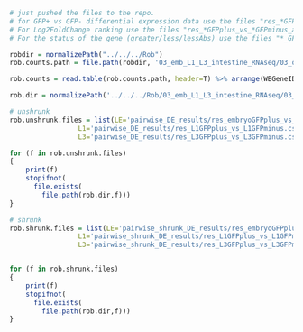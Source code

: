 ```r
# just pushed the files to the repo. 
# for GFP+ vs GFP- differential expression data use the files "res_*GFPplus_vs_*GFPminus.csv" with * replaced with stage name. 
# For Log2FoldChange ranking use the files "res_*GFPplus_vs_*GFPminus_ashr_shrunk.csv". 
# For the status of the gene (greater/less/lessAbs) use the files "*_GFPplus_vs_GFPminus_aly_hyp_res.csv"

robdir = normalizePath("../../../Rob")
rob.counts.path = file.path(robdir, '03_emb_L1_L3_intestine_RNAseq/03_output/rlog_counts/GFPplus_samples_rlog_counts.tsv')

rob.counts = read.table(rob.counts.path, header=T) %>% arrange(WBGeneID)

rob.dir = normalizePath('../../../Rob/03_emb_L1_L3_intestine_RNAseq/03_output')

# unshrunk
rob.unshrunk.files = list(LE='pairwise_DE_results/res_embryoGFPplus_vs_embryoGFPminus.csv',
                 L1='pairwise_DE_results/res_L1GFPplus_vs_L1GFPminus.csv',
                 L3='pairwise_DE_results/res_L3GFPplus_vs_L3GFPminus.csv')

for (f in rob.unshrunk.files)
{
    print(f)
    stopifnot( 
      file.exists( 
        file.path(rob.dir,f)))
}

# shrunk
rob.shrunk.files = list(LE='pairwise_shrunk_DE_results/res_embryoGFPplus_vs_embryoGFPminus_ashr_shrunk.csv',
                 L1='pairwise_shrunk_DE_results/res_L1GFPplus_vs_L1GFPminus_ashr_shrunk.csv',
                 L3='pairwise_shrunk_DE_results/res_L3GFPplus_vs_L3GFPminus_ashr_shrunk.csv')


for (f in rob.shrunk.files)
{
    print(f)
    stopifnot( 
      file.exists( 
        file.path(rob.dir,f)))
}




```